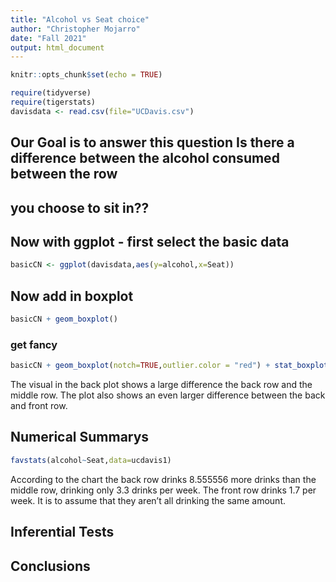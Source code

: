 ```yaml
---
title: "Alcohol vs Seat choice"
author: "Christopher Mojarro"
date: "Fall 2021"
output: html_document
---
```


```r
knitr::opts_chunk$set(echo = TRUE)
```

```r
require(tidyverse)
require(tigerstats)
davisdata <- read.csv(file="UCDavis.csv")
```
## Our Goal is to answer this question Is there a difference between the alcohol consumed between the row
## you choose to sit in??

## Now with ggplot - first select the basic data

```r
basicCN <- ggplot(davisdata,aes(y=alcohol,x=Seat))
```
## Now add in boxplot

```r
basicCN + geom_boxplot()
```
  
  
### get fancy  

```r
basicCN + geom_boxplot(notch=TRUE,outlier.color = "red") + stat_boxplot(geom ='errorbar') + labs(title="Fancy notch boxplot \n with 2 lines")
```

The visual in the back plot shows a large difference the back row and the
middle row. The plot also shows an even larger difference between the back and 
front row.

## Numerical Summarys 

```r
favstats(alcohol~Seat,data=ucdavis1)
```

According to the chart the back row drinks 8.555556 more drinks than the 
middle row, drinking only 3.3 drinks per week. The front row drinks 1.7 per week.
It is to assume that they aren't all drinking the same amount. 

## Inferential Tests

## Conclusions


